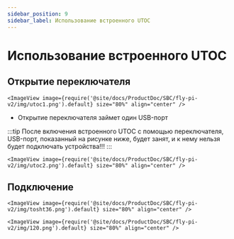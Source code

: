 ```yaml
---
sidebar_position: 9
sidebar_label: Использование встроенного UTOC
---
```




# Использование встроенного UTOC

## Открытие переключателя

    <ImageView image={require('@site/docs/ProductDoc/SBC/fly-pi-v2/img/utoc1.png').default} size="80%" align="center" />

* Открытие переключателя займет один USB-порт

:::tip
После включения встроенного UTOC с помощью переключателя, USB-порт, показанный на рисунке ниже, будет занят, и к нему нельзя будет подключать устройства!!!
:::

    <ImageView image={require('@site/docs/ProductDoc/SBC/fly-pi-v2/img/utoc2.png').default} size="80%" align="center" />

## Подключение

    <ImageView image={require('@site/docs/ProductDoc/SBC/fly-pi-v2/img/tosht36.png').default} size="80%" align="center" />

    <ImageView image={require('@site/docs/ProductDoc/SBC/fly-pi-v2/img/120.png').default} size="80%" align="center" />